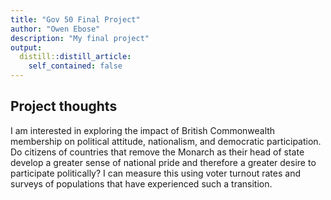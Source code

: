 ```yaml
---
title: "Gov 50 Final Project"
author: "Owen Ebose"
description: "My final project"
output:
  distill::distill_article:
    self_contained: false
---
```




## Project thoughts

I am interested in exploring the impact of British Commonwealth membership on political attitude, nationalism, and democratic participation. Do citizens of countries that remove the Monarch as their head of state develop a greater sense of national pride and therefore a greater desire to participate politically? I can measure this using voter turnout rates and surveys of populations that have experienced such a transition. 